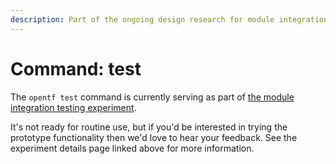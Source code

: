 ```yaml
---
description: Part of the ongoing design research for module integration testing.
---
```


# Command: test

The `opentf test` command is currently serving as part of
[the module integration testing experiment](/docs/language/modules/testing-experiment).

It's not ready for routine use, but if you'd be interested in trying the
prototype functionality then we'd love to hear your feedback. See the
experiment details page linked above for more information.
